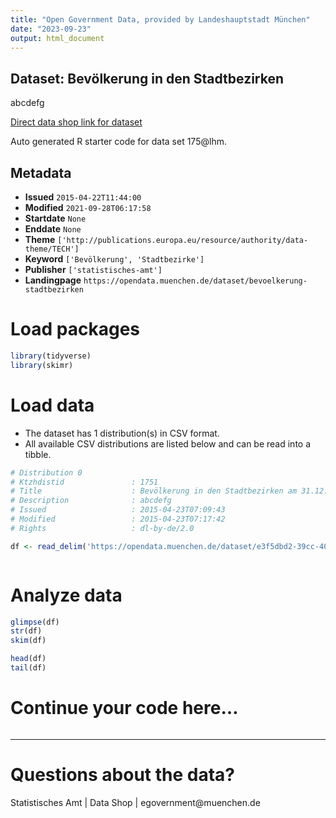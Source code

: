 ```yaml
---
title: "Open Government Data, provided by Landeshauptstadt München"
date: "2023-09-23"
output: html_document
---
```


## Dataset: Bevölkerung in den Stadtbezirken

abcdefg

[Direct data shop link for dataset](https://opendata.muenchen.de/dataset/175@lhm)

Auto generated R starter code for data set 175@lhm.

## Metadata

- **Issued** `2015-04-22T11:44:00`
- **Modified** `2021-09-28T06:17:58`
- **Startdate** `None`
- **Enddate** `None`
- **Theme** `['http://publications.europa.eu/resource/authority/data-theme/TECH']`
- **Keyword** `['Bevölkerung', 'Stadtbezirke']`
- **Publisher** `['statistisches-amt']`
- **Landingpage** `https://opendata.muenchen.de/dataset/bevoelkerung-stadtbezirken`


# Load packages

```r

library(tidyverse)
library(skimr)

```

# Load data

-   The dataset has 1 distribution(s) in CSV format.
-   All available CSV distributions are listed below and can be read into a tibble.

```r

# Distribution 0
# Ktzhdistid               : 1751
# Title                    : Bevölkerung in den Stadtbezirken am 31.12.2013
# Description              : abcdefg
# Issued                   : 2015-04-23T07:09:43
# Modified                 : 2015-04-23T07:17:42
# Rights                   : dl-by-de/2.0

df <- read_delim('https://opendata.muenchen.de/dataset/e3f5dbd2-39cc-40cd-bc91-4bb49a0b1802/resource/a641ce6a-4e01-4f4b-9976-1ae6a47e3762/download/jt140102.csv')



```

# Analyze data

```r

glimpse(df)
str(df)
skim(df)

head(df)
tail(df)

```

# Continue your code here...

```r

```

------------------------------------------------------------------------

# Questions about the data?

Statistisches Amt | Data Shop | egovernment@muenchen.de
